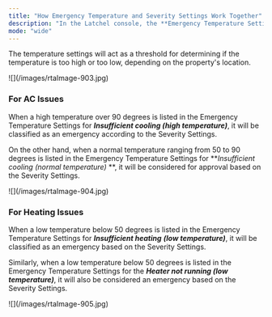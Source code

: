 ```yaml
---
title: "How Emergency Temperature and Severity Settings Work Together"
description: "In the Latchel console, the **Emergency Temperature Settings** can be found under the **Details** tab, these settings are available in the **Company**, **Portfolio**, and **Property** views."
mode: "wide"
---
```


The temperature settings will act as a threshold for determining if the temperature is too high or too low, depending on the property's location.

<Frame>
  ![](/images/rtaImage-903.jpg)
</Frame>

### **For AC Issues**

When a high temperature over 90 degrees is listed in the Emergency Temperature Settings for **_Insufficient cooling (high temperature)_**, it will be classified as an emergency according to the Severity Settings.

On the other hand, when a normal temperature ranging from 50 to 90 degrees is listed in the Emergency Temperature Settings for \*\*_Insufficient cooling (normal temperature)_ \*\*, it will be considered for approval based on the Severity Settings.

<Frame>
  ![](/images/rtaImage-904.jpg)
</Frame>

### **For Heating Issues**

When a low temperature below 50 degrees is listed in the Emergency Temperature Settings for **_Insufficient heating_** **_(low temperature)_**, it will be classified as an emergency based on the Severity Settings.

Similarly, when a low temperature below 50 degrees is listed in the Emergency Temperature Settings for the **_Heater not running (low temperature)_**, it will also be considered an emergency based on the Severity Settings.

<Frame>
  ![](/images/rtaImage-905.jpg)
</Frame>